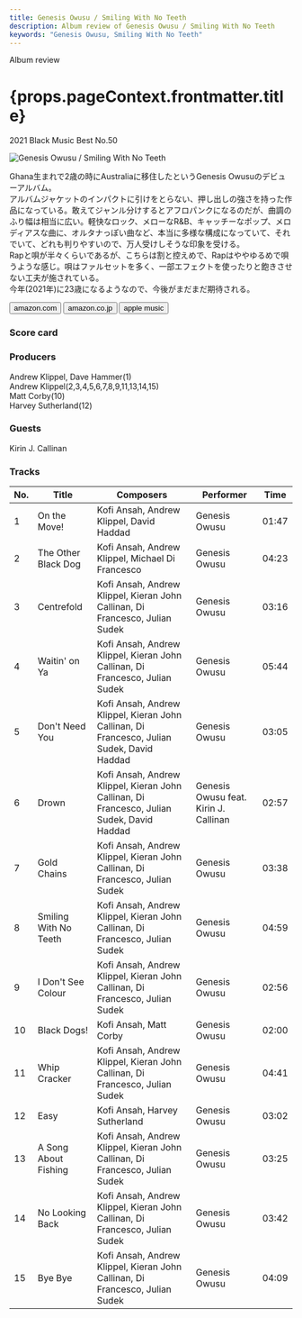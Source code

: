 ```yaml
---
title: Genesis Owusu / Smiling With No Teeth
description: Album review of Genesis Owusu / Smiling With No Teeth
keywords: "Genesis Owusu, Smiling With No Teeth"
---
```





<p className="largeP">Album review</p>
<h1 className="h1--no--margin">{props.pageContext.frontmatter.title}</h1>
<p className="largeP">
  <Link to="/best50/2021/">2021 Black Music Best No.50</Link>
</p>

<Row  className="image-card-group">
	<Column colMd={3} colLg={4} noGutterMdLeft="">
       <ImageCard>

![Genesis Owusu / Smiling With No Teeth](../../images/cd/genesisowusu1L.jpg)

</ImageCard>
	</Column>
	<Column colMd={4} colLg={8} noGutterMdLeft="">
		<p>
			Ghana生まれで2歳の時にAustraliaに移住したというGenesis Owusuのデビューアルバム。
			<br/>アルバムジャケットのインパクトに引けをとらない、押し出しの強さを持った作品になっている。敢えてジャンル分けするとアフロパンクになるのだが、曲調のふり幅は相当に広い。軽快なロック、メローなR&B、キャッチーなポップ、メロディアスな曲に、オルタナっぽい曲など、本当に多様な構成になっていて、それでいて、どれも判りやすいので、万人受けしそうな印象を受ける。
			<br/>Rapと唄が半々くらいであるが、こちらは割と控えめで、Rapはややゆるめで唄うような感じ。唄はファルセットを多く、一部エフェクトを使ったりと飽きさせない工夫が施されている。
			<br/>今年(2021年)に23歳になるようなので、今後がまだまだ期待される。
		</p>
		<div>
		  <Button className="button-right-mergin"  href="https://amzn.to/2UsRC2n" renderIcon={ArrowUpRight} size='sm' kind='primary'>
  	    amazon.com
  	  </Button>
  	  <Button className="button-right-mergin"  href="https://amzn.to/3ze7e8M" renderIcon={ArrowUpRight} size='sm' kind='secondary'>
  	    amazon.co.jp
  	  </Button>
			<Button className="button-right-mergin"  href="https://geo.music.apple.com/us/album/smiling-with-no-teeth/1561839648?itsct=music_box_link&itscg=30200&at=11lcug&ct=albums_smiling_with_no_teeth&ls=1&app=music" renderIcon={ArrowUpRight} size='sm' kind='tertiary'>
  	    apple music
  	  </Button>
			<AdvJS2/>
		</div>
	</Column>
</Row>
<Row >
	<Column colMd={4} colLg={4} noGutterMdLeft="">
		<div>
		  <h3>Score card</h3>
			<SliderJS1 value="2" />
		  <SliderJS2 value="2" />
			<SliderJS3 value="1" />
		  <SliderJS4 value="9" />
		</div>
	</Column>
	<Column colMd={8} colLg={8} noGutterMdLeft="">
		<div>
			<h3>Producers</h3>
			<p>
				Andrew Klippel, Dave Hammer(1)
				<br/>Andrew Klippel(2,3,4,5,6,7,8,9,11,13,14,15)
				<br/>Matt Corby(10)
				<br/>Harvey Sutherland(12)
			</p>
			<h3>Guests</h3>
			<p>
				Kirin J. Callinan
			</p>
		</div>
	</Column>
</Row>

<h3>Tracks</h3>

| No. | Title                 | Composers                                                                                  | Performer                             | Time  |
| --- | --------------------- | ------------------------------------------------------------------------------------------ | ------------------------------------- | ----- |
| 1   | On the Move!          | Kofi Ansah, Andrew Klippel, David Haddad                                                   | Genesis Owusu                         | 01:47 |
| 2   | The Other Black Dog   | Kofi Ansah, Andrew Klippel, Michael Di Francesco                                           | Genesis Owusu                         | 04:23 |
| 3   | Centrefold            | Kofi Ansah, Andrew Klippel, Kieran John Callinan, Di Francesco, Julian Sudek               | Genesis Owusu                         | 03:16 |
| 4   | Waitin' on Ya         | Kofi Ansah, Andrew Klippel, Kieran John Callinan, Di Francesco, Julian Sudek               | Genesis Owusu                         | 05:44 |
| 5   | Don't Need You        | Kofi Ansah, Andrew Klippel, Kieran John Callinan, Di Francesco, Julian Sudek, David Haddad | Genesis Owusu                         | 03:05 |
| 6   | Drown                 | Kofi Ansah, Andrew Klippel, Kieran John Callinan, Di Francesco, Julian Sudek, David Haddad | Genesis Owusu feat. Kirin J. Callinan | 02:57 |
| 7   | Gold Chains           | Kofi Ansah, Andrew Klippel, Kieran John Callinan, Di Francesco, Julian Sudek               | Genesis Owusu                         | 03:38 |
| 8   | Smiling With No Teeth | Kofi Ansah, Andrew Klippel, Kieran John Callinan, Di Francesco, Julian Sudek               | Genesis Owusu                         | 04:59 |
| 9   | I Don't See Colour    | Kofi Ansah, Andrew Klippel, Kieran John Callinan, Di Francesco, Julian Sudek               | Genesis Owusu                         | 02:56 |
| 10  | Black Dogs!           | Kofi Ansah, Matt Corby                                                                     | Genesis Owusu                         | 02:00 |
| 11  | Whip Cracker          | Kofi Ansah, Andrew Klippel, Kieran John Callinan, Di Francesco, Julian Sudek               | Genesis Owusu                         | 04:41 |
| 12  | Easy                  | Kofi Ansah, Harvey Sutherland                                                              | Genesis Owusu                         | 03:02 |
| 13  | A Song About Fishing  | Kofi Ansah, Andrew Klippel, Kieran John Callinan, Di Francesco, Julian Sudek               | Genesis Owusu                         | 03:25 |
| 14  | No Looking Back       | Kofi Ansah, Andrew Klippel, Kieran John Callinan, Di Francesco, Julian Sudek               | Genesis Owusu                         | 03:42 |
| 15  | Bye Bye               | Kofi Ansah, Andrew Klippel, Kieran John Callinan, Di Francesco, Julian Sudek               | Genesis Owusu                         | 04:09 |

<AdvJS3 />
